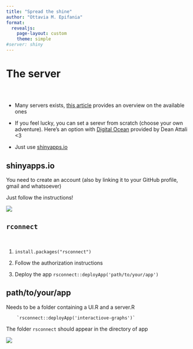 ```yaml
---
title: "Spread the shine"
author: "Ottavia M. Epifania"
format: 
  revealjs: 
    page-layout: custom
    theme: simple
#server: shiny
---
```


# The server 

## 

<br>

- Many servers exists, [this article](https://shiny.posit.co/r/articles/share/shiny-server/) provides an overview on the available ones 

- If you feel lucky, you can set a serevr from scratch (choose your own adventure). Here's an option with [Digital Ocean](https://deanattali.com/2015/05/09/setup-rstudio-shiny-server-digital-ocean/) provided by Dean Attali <3

- Just use [shinyapps.io](https://www.shinyapps.io/)


## shinyapps.io 

You need to create an account (also by linking it to your GitHub profile, gmail and whatsoever)

Just follow the instructions!

![](www/shinyapps.png)


## `rconnect`

<br>


1. `install.packages("rsconnect")` 

2. Follow the authorization instructions 

3. Deploy the app `rsconnect::deployApp('path/to/your/app')`

## path/to/your/app

Needs to be a folder containing a UI.R and a server.R

        `rsconnect::deployApp('interactiove-graphs')`

The folder `rsconnect` should appear in the directory of app


![](www/deploy.png)
